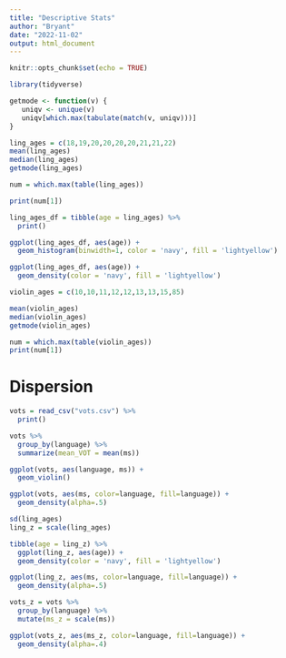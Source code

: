 ---
title: "Descriptive Stats"
author: "Bryant"
date: "2022-11-02"
output: html_document
---

```{r setup, include=FALSE}
knitr::opts_chunk$set(echo = TRUE)
```

```{r}
library(tidyverse)
```

```{r}
getmode <- function(v) {
   uniqv <- unique(v)
   uniqv[which.max(tabulate(match(v, uniqv)))]
}
```

```{r pressure, echo=FALSE}
ling_ages = c(18,19,20,20,20,20,21,21,22)
mean(ling_ages)
median(ling_ages)
getmode(ling_ages)

num = which.max(table(ling_ages))

print(num[1])

```
```{r}
ling_ages_df = tibble(age = ling_ages) %>% 
  print()

ggplot(ling_ages_df, aes(age)) +
  geom_histogram(binwidth=1, color = 'navy', fill = 'lightyellow')

ggplot(ling_ages_df, aes(age)) +
  geom_density(color = 'navy', fill = 'lightyellow')

```

```{r}
violin_ages = c(10,10,11,12,12,13,13,15,85)

mean(violin_ages)
median(violin_ages)
getmode(violin_ages)

num = which.max(table(violin_ages))
print(num[1])
```
# Dispersion
```{r}
vots = read_csv("vots.csv") %>% 
  print()

vots %>% 
  group_by(language) %>% 
  summarize(mean_VOT = mean(ms))
```
```{r}
ggplot(vots, aes(language, ms)) + 
  geom_violin()

```

```{r}
ggplot(vots, aes(ms, color=language, fill=language)) + 
  geom_density(alpha=.5)
```
```{r}
sd(ling_ages)
ling_z = scale(ling_ages)
```
```{r}
tibble(age = ling_z) %>% 
  ggplot(ling_z, aes(age)) +
  geom_density(color = 'navy', fill = 'lightyellow')

ggplot(ling_z, aes(ms, color=language, fill=language)) + 
  geom_density(alpha=.5)
```
```{r}
vots_z = vots %>% 
  group_by(language) %>% 
  mutate(ms_z = scale(ms))

ggplot(vots_z, aes(ms_z, color=language, fill=language)) +
  geom_density(alpha=.4)

```
